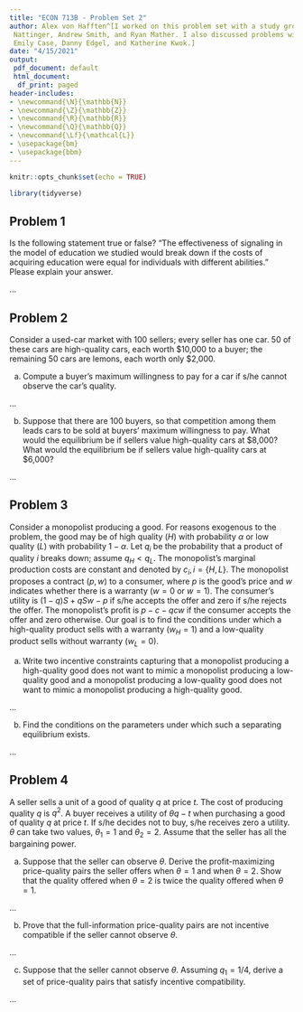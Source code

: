 ```yaml
---
title: "ECON 713B - Problem Set 2"
author: Alex von Hafften^[I worked on this problem set with a study group of Michael
 Nattinger, Andrew Smith, and Ryan Mather. I also discussed problems with Sarah Bass,
 Emily Case, Danny Edgel, and Katherine Kwok.]
date: "4/15/2021"
output:
 pdf_document: default
 html_document:
  df_print: paged
header-includes:
- \newcommand{\N}{\mathbb{N}}
- \newcommand{\Z}{\mathbb{Z}}
- \newcommand{\R}{\mathbb{R}}
- \newcommand{\Q}{\mathbb{Q}}
- \newcommand{\Lf}{\mathcal{L}}
- \usepackage{bm}
- \usepackage{bbm}
---
```


```r
knitr::opts_chunk$set(echo = TRUE)

library(tidyverse)
```

## Problem 1

Is the following statement true or false? “The effectiveness of signaling in the model of education we studied would break down if the costs of acquiring education were equal for individuals with different abilities.” Please explain your answer.

...

\pagebreak

## Problem 2

Consider a used-car market with 100 sellers; every seller has one car. 50 of these cars are high-quality cars, each worth \$10,000 to a buyer; the remaining 50 cars are lemons, each worth only \$2,000.

(a) Compute a buyer’s maximum willingness to pay for a car if s/he cannot observe the car’s quality.

...

(b) Suppose that there are 100 buyers, so that competition among them leads cars to be sold at buyers’ maximum willingness to pay. What would the equilibrium be if sellers value high-quality cars at \$8,000? What would the equilibrium be if sellers value high-quality cars at \$6,000?

...

\pagebreak

## Problem 3

Consider a monopolist producing a good. For reasons exogenous to the problem, the good may be of high quality ($H$) with probability $\alpha$ or low quality ($L$) with probability $1 - \alpha$. Let $q_i$ be the probability that a product of quality $i$ breaks down; assume $q_H < q_L$. The monopolist’s marginal production costs are constant and denoted by $c_i,i=\{H,L\}$. The monopolist proposes a contract $(p,w)$ to a consumer, where $p$ is the good’s price and $w$ indicates whether there is a warranty ($w= 0$ or $w= 1$). The consumer’s utility is $(1-q)S+qSw-p$ if s/he accepts the offer and zero if s/he rejects the offer.  The monopolist’s profit is $p-c-qcw$ if the consumer accepts the offer and zero otherwise. Our goal is to find the conditions under which a high-quality product sells with a warranty ($w_H= 1$) and a low-quality product sells without warranty ($w_L= 0$).

(a) Write two incentive constraints capturing that a monopolist producing a high-quality good does not want to mimic a monopolist producing a low-quality good and a monopolist producing a low-quality good does not want to mimic a monopolist producing a high-quality good.

...

(b) Find the conditions on the parameters under which such a separating equilibrium exists.

...

\pagebreak

## Problem 4

A seller sells a unit of a good of quality $q$ at price $t$. The cost of producing quality $q$ is $q^2$. A buyer receives a utility of $\theta q -t$ when purchasing a good of quality $q$ at price $t$. If s/he decides not to buy, s/he receives zero a utility. $\theta$ can take two values, $\theta_1= 1$ and $\theta_2= 2$. Assume that the seller has all the bargaining power.

(a) Suppose that the seller can observe $\theta$. Derive the profit-maximizing price-quality pairs the seller offers when $\theta = 1$ and when $\theta= 2$. Show that the quality offered when $\theta= 2$ is twice the quality offered when $\theta= 1$.

...

b) Prove that the full-information price-quality pairs are not incentive compatible if the seller cannot observe $\theta$.

...

c) Suppose that the seller cannot observe $\theta$. Assuming $q_1=1/4$, derive a set of price-quality pairs that satisfy incentive compatibility.

...
